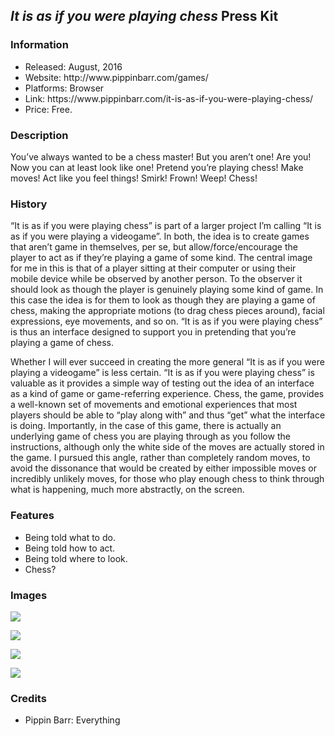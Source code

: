 ## *It is as if you were playing chess* Press Kit

### Information
* Released: August, 2016
* Website: http://www.pippinbarr.com/games/
* Platforms: Browser
* Link: https://www.pippinbarr.com/it-is-as-if-you-were-playing-chess/
* Price: Free.

### Description
You've always wanted to be a chess master! But you aren't one! Are you!
Now you can at least look like one! Pretend you're playing chess! Make moves!
Act like you feel things! Smirk! Frown! Weep! Chess!

### History
"It is as if you were playing chess" is part of a larger project I'm calling
"It is as if you were playing a videogame". In both, the idea is to create
games that aren't game in themselves, per se, but allow/force/encourage the
player to act as if they're playing a game of some kind. The central image
for me in this is that of a player sitting at their computer or using their
mobile device while be observed by another person. To the observer it should
look as though the player is genuinely playing some kind of game. In this case
the idea is for them to look as though they are playing a game of chess,
making the appropriate motions (to drag chess pieces around), facial expressions,
eye movements, and so on. "It is as if you were playing chess" is thus an
interface designed to support you in pretending that you're playing a game of
chess.

Whether I will ever succeed in creating the more general "It is as if you were
playing a videogame" is less certain. "It is as if you were playing chess" is
valuable as it provides a simple way of testing out the idea of an interface
as a kind of game or game-referring experience. Chess, the game, provides
a well-known set of movements and emotional experiences that most players
should be able to "play along with" and thus "get" what the interface is doing.
Importantly, in the case of this game, there is actually an underlying game
of chess you are playing through as you follow the instructions, although
only the white side of the moves are actually stored in the game. I pursued
this angle, rather than completely random moves, to avoid the dissonance that
would be created by either impossible moves or incredibly unlikely moves, for
those who play enough chess to think through what is happening, much more
abstractly, on the screen.

### Features
* Being told what to do.
* Being told how to act.
* Being told where to look.
* Chess?

### Images
![](press/images/it-is-as-if-you-were-playing-chess-1.png)

![](press/images/it-is-as-if-you-were-playing-chess-2.png)

![](press/images/it-is-as-if-you-were-playing-chess-3.png)

![](press/images/it-is-as-if-you-were-playing-chess-4.png)

### Credits
* Pippin Barr: Everything
